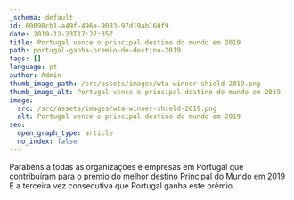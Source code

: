 ```yaml
---
_schema: default
id: 60098cb1-a49f-496a-9083-97d19ab160f9
date: 2019-12-23T17:27:35Z
title: Portugal vence o principal destino do mundo em 2019
path: portugal-ganha-premio-de-destino-2019
tags: []
language: pt
author: Admin
thumb_image_path: /src/assets/images/wta-winner-shield-2019.png
thumb_image_alt: Portugal vence o principal destino do mundo em 2019
image:
  src: /src/assets/images/wta-winner-shield-2019.png
  alt: Portugal vence o principal destino do mundo em 2019
seo:
  open_graph_type: article
  no_index: false
---
```

Parabéns a todas as organizações e empresas em Portugal que contribuíram para o
prémio do
[melhor destino Principal do Mundo em 2019](https://www.worldtravelawards.com/award-worlds-leading-destination-2019)
É a terceira vez consecutiva que Portugal ganha este prémio.

&nbsp;